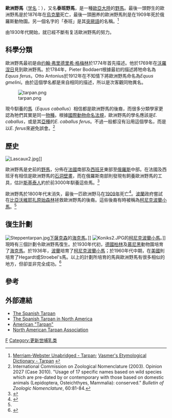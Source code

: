{{Subspeciesbox
| status = EX
| extinct=1909年
| image = Kherson_tarpan.jpg
| image_caption = 唯一已知活的歐洲野馬照片，1884年
| genus =Equus
| species = ferus
| subspecies = ferus
| species link = 野馬
| authority = [[Pieter_Boddaert|Boddaert]], 1785
}}

'''歐洲野馬'''（[[学名|学名]]：''{{lang|la|Equus ferus ferus}}''），又名'''泰班野馬'''，是一種[[歐亞大陸|歐亞大陸]]的[[野馬|野馬]]。最後一頭野生的歐洲野馬是於1876年在[[烏克蘭|烏克蘭]]死亡，最後一頭圈养的歐洲野馬則是在1909年死於俄羅斯動物園。另一個名字的「泰班」是其[[突厥語|突厥語]]的名稱。<ref>[http://unabridged.merriam-webster.com/cgi-bin/unabridged?va=tarpan Merriam-Webster Unabridged - Tarpan]; [http://starling.rinet.ru/cgi-bin/response.cgi?root=/usr/local/share/starling/morpho&morpho=0&basename=\usr\local\share\starling\morpho\vasmer\vasmer&first=13998 Vasmer's Etymological Dictionary - Tarpan] {{Wayback|url=http://starling.rinet.ru/cgi-bin/response.cgi?root=%2Fusr%2Flocal%2Fshare%2Fstarling%2Fmorpho&morpho=0&basename=%5Cusr%5Clocal%5Cshare%5Cstarling%5Cmorpho%5Cvasmer%5Cvasmer&first=13998 |date=20190220031718 }}</ref>

由1930年代開始，就已經不斷有复活歐洲野馬的努力。

== 科學分類 ==
歐洲野馬最初是由[[约翰·弗里德里希·格梅林|约翰·弗里德里希·格梅林]]於1774年首先描述。他於1769年在[[沃羅涅日|沃羅涅日]]見到歐洲野馬。於1784年，Pieter Boddaert根據最初的描述將牠命名為''Equus ferus''。Otto Antonius於1912年在不知情下將歐洲野馬命名為''Equus gmelini''。由於這個學名都是來自相同的描述，所以是次客觀同物異名。

[[File:tarpan.png|thumb]]

現今馴養的[[馬|馬]]（''Equus caballus''）相信都是歐洲野馬的後裔，而很多分類學家更認為牠們其實是同一[[物種|物種]]。根據[[國際動物命名法規|國際動物命名法規]]，歐洲野馬的學名應該是''E. caballus''，或是其[[亞種|亞種]]的''E. caballus ferus''。不過一般都沒有沿用這個學名，而是以''E. ferus''來避免誤會。<ref>International Commission on Zoological Nomenclature (2003). Opinion 2027 (Case 3010). "Usage of 17 specific names based on wild species which are pre-dated by or contemporary with those based on domestic animals (Lepidoptera, Osteichthyes, Mammalia): conserved." ''Bulletin of Zoologic Nomenclature'', 60:81-84.</ref>

== 歷史 ==
[[File:Lascaux2.jpg|thumb]]]]

歐洲野馬是史前的[[野馬|野馬]]，分佈在[[法國|法國]]南部及[[西班牙|西班牙]]東部至[[俄羅斯|俄羅斯]]中部。在法國及西班牙有相信是歐洲野馬的[[石洞壁畫|石洞壁畫]]，而在俄羅斯南部則發現有飼養歐洲野馬的工具，估計[[斯基泰人|斯基泰人]]約於前3000年馴養這些馬。<ref name=OSU>{{cite web|url=http://www.ansi.okstate.edu/breeds/horses/tarpan/|title=Tarpan|publisher=Oklahoma State University|work=Breeds of Livestock|accessdate=2008-10-07|archive-date=2009-01-16|archive-url=https://web.archive.org/web/20090116022102/http://www.ansi.okstate.edu/breeds/horses/TARPAN/|dead-url=no}}</ref>

歐洲野馬於1800年代末消失，最後一匹欧洲野马在[[1909年|1909年]]死亡<ref>{{cite journal |last1=Sandoval-Castellanos |first1=Edson |last2=Wutke |first2=Saskia |last3=Gonzalez-Salazar |first3=Constantino |last4=Ludwig |first4=Arne |title=Coat colour adaptation of post-glacial horses to increasing forest vegetation |journal=Nature Ecology & Evolution |date=2017-12 |volume=1 |issue=12 |pages=1816–1819 |doi=10.1038/s41559-017-0358-5}}</ref>。[[波蘭|波蘭]]政府嘗試在[[比亞沃維耶扎原始森林|比亞沃維耶扎原始森林]]拯救歐洲野馬的後裔。這些後裔有時被稱為[[柯尼克波蘭小馬|柯尼克波蘭小馬]]。<ref name=OSU/>

== 復生計劃 ==
[[File:Steppentarpan.jpg|thumb]][[下薩克森|下薩克森]]的[[海克馬|海克馬]]。]]
[[File:Koniks2.JPG|thumb]]的[[柯尼克波蘭小馬|柯尼克波蘭小馬]]。]]
現時有三個計劃令歐洲野馬復生。於1930年代初，[[德國|德國]][[柏林|柏林]]及[[慕尼黑|慕尼黑]]動物園培育了[[海克馬|海克馬]]。於1936年，[[波蘭|波蘭]]培育了[[柯尼克波蘭小馬|柯尼克波蘭小馬]]；於1960年代中期，在[[美國|美國]]則培育了Hegardt或Stroebel's馬。以上的計劃所培育的馬與歐洲野馬有很多相似的地方，但卻並非完全成功。<ref>{{cite web|url=http://www.petermaas.nl/extinct/speciesinfo/tarpan.htm |title=Equus ferus ferus |accessdate=2008-07-09 |author=The Extinction Website |work=Recently Extinct Animals |publisher=The Extinction Website |deadurl=yes |archiveurl=https://web.archive.org/web/20090113095937/http://www.petermaas.nl/extinct/speciesinfo/tarpan.htm |archivedate=2009-01-13 }}</ref>

== 參考 ==
{{reflist}}

== 外部連結 ==
{{commons|Tarpan|歐洲野馬}}
* [http://www.sorraia.org/ The Spanish Tarpan] {{Wayback|url=http://www.sorraia.org/ |date=20210122010740 }}
* [http://www.spanish-mustang.org/ The Spanish Tarpan in North America] {{Wayback|url=http://www.spanish-mustang.org/ |date=20210126030816 }}
* [http://www.ansi.okstate.edu/breeds/horses/tarpan/ American "Tarpan"] {{Wayback|url=http://www.ansi.okstate.edu/breeds/horses/tarpan/ |date=20090116022102 }}
* [https://web.archive.org/web/20170911222643/http://tarpanassociation.com/ North American Tarpan Association]
{{馬屬}}
{{Taxonbar|from=Q233608}}

[[Category:野馬|F]]
[[Category:更新世哺乳类|Category:更新世哺乳类]]